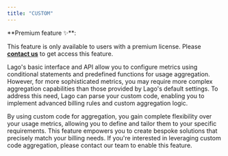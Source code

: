 ```yaml
---
title: "CUSTOM"
---
```


<Info>
**Premium feature ✨**:

This feature is only available to users with a premium license. Please **[contact us](mailto:hello@getlago.com)** to get access this feature.
</Info>

Lago's basic interface and API allow you to configure metrics using conditional statements and predefined functions for usage aggregation. 
However, for more sophisticated metrics, you may require more complex aggregation capabilities than those provided by Lago's default settings. 
To address this need, Lago can parse your custom code, enabling you to implement advanced billing rules and custom aggregation logic.

By using custom code for aggregation, you gain complete flexibility over your usage metrics, allowing you to define and tailor them to your specific requirements. 
This feature empowers you to create bespoke solutions that precisely match your billing needs. 
If you're interested in leveraging custom code aggregation, please contact our team to enable this feature.